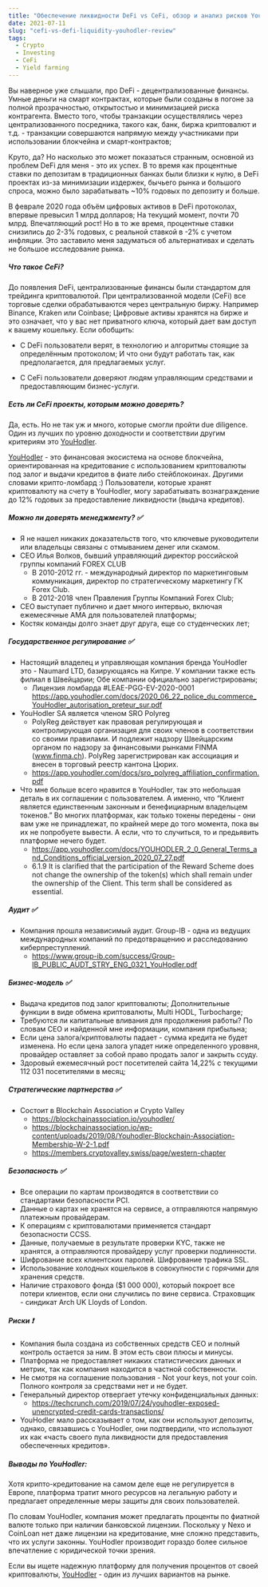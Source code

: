 ```yaml
---
title: "Обеспечение ликвидности DeFi vs CeFi, обзор и анализ рисков YouHodler"
date: 2021-07-11
slug: "cefi-vs-defi-liquidity-youhodler-review"
tags:
  - Crypto
  - Investing
  - CeFi
  - Yield farming 
---
```

Вы наверное уже слышали, про DeFi - децентрализованные финансы. Умные деньги на смарт контрактах, которые были созданы в погоне за полной прозрачностью, открытостью и минимизацией риска контрагента. Вместо того, чтобы транзакции осуществлялись через централизованного посредника, такого как, банк, биржа криптовалют и т.д. - транзакции совершаются напрямую между участниками при использовании блокчейна и смарт-контрактов;

Круто, да? Но насколько это может показаться странным, основной из проблем DeFi для меня - это их успех. В то время как процентные ставки по депозитам в традиционных банках были близки к нулю, в DeFi проектах из-за минимизации издержек, бычьего рынка и большого спроса, можно было зарабатывать ~10% годовых по депозиту и больше.

В феврале 2020 года объём цифровых активов в DeFi протоколах, впервые превысил 1 млрд долларов; На текущий момент, почти 70 млрд. Впечатляющий рост! Но в то же время, процентные ставки снизились до 2-3% годовых, с реальной ставкой в -2% с учетом инфляции. Это заставило меня задуматься об альтернативах и сделать не большое исследование рынка.

##### Что такое СeFi? 

До появления DeFi, централизованные финансы были стандартом для трейдинга криптовалютой. При централизованной модели (CeFi) все торговые сделки обрабатываются через центральную биржу.  Например Binance, Kraken или Coinbase; Цифровые активы хранятся на бирже и это означает, что у вас нет приватного ключа, который дает вам доступ к вашему кошельку. Если обобщить: 

* С DeFi пользователи верят, в технологию и алгоритмы стоящие за определённым протоколом; И что они будут работать так, как предполагается, для предлагаемых услуг.  

* C CeFi пользователи доверяют людям управляющим средствами и предоставляющим бизнес-услуги.

##### Есть ли CeFi проекты, которым можно доверять?

Да, есть. Но не так уж и много, которые смогли пройти due diligence. Один из лучших по уровню доходности и соответствии другим критериям это [YouHodler](https://track.youhodler.com/click?pid=1407&offer_id=2&sub2=romanrud.com). 

[YouHodler](https://track.youhodler.com/click?pid=1407&offer_id=2&sub2=romanrud.com) - это финансовая экосистема на основе блокчейна, ориентированная на кредитование с использованием криптовалюты под залог и выдачи кредитов в фиате либо стейблокоинах. Другими словами крипто-ломбард :) Пользователи, которые хранят криптовалюту на счету в YouHodler, могу зарабатывать вознаграждение до 12% годовых за предоставление ликвидности (выдача кредитов).

##### Можно ли доверять менеджменту? ✅

* Я не нашел никаких доказательств того, что ключевые руководители или владельцы связаны с отмыванием денег или скамом.
* CEO Илья Волков, бывший управляющий директор российской группы компаний FOREX CLUB 
    * В 2010-2012 гг. - международный директор по маркетинговым коммуникация, директор по стратегическому маркетингу ГК Forex Club. 
    * В 2012-2018 член Правления Группы Компаний Forex Club;
* СEO выступает публично и дает много интервью, включая ежемесячные AMA для пользователей платформы;
* Костяк команды долго знает друг друга, еще со студенческих лет; 

##### Государственное регулирование ✅

* Настоящий владелец и управляющая компания бренда YouHodler это - Naumard LTD, базирующаясь на Кипре. У компании также есть филиал в Швейцарии; Обе компании официально зарегистрированы; 
    * Лицензия ломбарда #LEAE-PGG-EV-2020-0001 https://app.youhodler.com/docs/2020_06_22_police_du_commerce_YouHodler_autorisation_preteur_sur.pdf 
* YouHodler SA является членом SRO Polyreg
    * PolyReg действует как правовая регулирующая и контролирующая организация для своих членов в соответствии со своими правилами. И подлежит надзору Швейцарским органом по надзору за финансовыми рынками FINMA (www.finma.ch). PolyReg зарегистрирован как ассоциация и внесен в торговый реестр кантона Цюрих.
    * https://app.youhodler.com/docs/sro_polyreg_affiliation_confirmation.pdf 
* Что мне больше всего нравится в YouHodler, так это небольшая деталь в их соглашении с пользователем. А именно, что “Клиент является единственным законным и бенефициарным владельцем токенов.” Во многих платформах, как только токены передены - они вам уже не принадлежат, по крайней мере до того момента, пока вы их не попробуете вывести. А если, что то случиться, то и предьявить платформе нечего будет.
    * https://app.youhodler.com/docs/YOUHODLER_2_0_General_Terms_and_Conditions_official_version_2020_07_27.pdf 
    * 6.1.9 It is clarified that the participation of the Reward Scheme does not change the ownership of the token(s) which shall remain under the ownership of the Client. This term shall be considered as essential.

##### Аудит ✅

* Компания прошла независимый аудит. Group-IB - одна из ведущих международных компаний по предотвращению и расследованию киберпреступлений.
    * https://www.group-ib.com/success/Group-IB_PUBLIC_AUDT_STRY_ENG_0321_YouHodler.pdf 


##### Бизнес-модель ✅

* Выдача кредитов под залог криптовалюты; Дополнительные функции в виде обмена криптовалюты, Multi HODL, Turbocharge; 
* Требуются ли капитальные вливания для продолжения работы? По словам CEO и найденной мне информации, компания прибыльна;
* Если цена залога/криптовалюты падает - сумма кредита не будет изменена. Но если цена залога упадет ниже определенного уроввня, провайдер оставляет за собой право продать залог и закрыть ссуду.
* Здоровый ежемесячный рост посетителей сайта 14,22% с текущими 112 031 посетителями в месяц;

##### Стратегические партнерства ✅

* Состоит в Blockchain Association и Crypto Valley
    * https://blockchainassociation.io/youhodler/ 
    * https://blockchainassociation.io/wp-content/uploads/2019/08/Youhodler-Blockchain-Association-Membership-W-2-1.pdf
    * https://members.cryptovalley.swiss/page/western-chapter

##### Безопасность ✅

* Все операции по картам производятся в соответствии со стандартами безопасности PCI. 
* Данные о картах не хранятся на сервисе, а отправляются напрямую платежным провайдерам.
* К операциям с криптовалютами применяется стандарт безопасности CCSS.
* Данные, получаемые в результате проверки KYC, также не хранятся, а отправляются провайдеру услуг проверки подлинности.
* Шифрование всех клиентских паролей. Шифрование трафика SSL.
* Использование холодных кошельков в совокупности с горячими для хранения средств.
* Наличие страхового фонда ($1 000 000), который покроет все потери клиентов, если они случились по вине сервиса. Страховщик - синдикат Arch UK Lloyds of London.

##### Риски ❗

* Компания была создана из собственных средств CEO и полный контроль остается за ним. В этом есть свои плюсы и минусы. 
* Платформа не предоставляет никаких статистических данных и метрик, так как компания находится в частной собственности.
* Не смотря на соглашение пользования - Not your keys, not your coin. Полного контроля за средствами нет и не будет. 
* Генеральный директор отвергает утечку конфиденциальных данных:
    * https://techcrunch.com/2019/07/24/youhodler-exposed-unencrypted-credit-cards-transactions/ 
* YouHodler мало рассказывает о том, как они используют депозиты, однако, связавшись с YouHodler, они подтвердили, что используют их как «часть своего пула ликвидности для предоставления обеспеченных кредитов».

##### Выводы по YouHodler:

Хотя крипто-кредитование на самом деле еще не регулируется в Европе, платформа тратит много ресурсов на легальную работу и предлагает определенные меры защиты для своих пользователей.

По словам YouHodler, компания может предлагать проценты по фиатной валюте только при наличии банковской лицензии. Поскольку у Nexo и CoinLoan нет даже лицензии на кредитование, мне сложно представить, что их услуги законны. YouHodler производит гораздо более сильное впечатление с юридической точки зрения.

Если вы ищете надежную платформу для получения процентов от своей криптовалюты, [YouHodler](https://track.youhodler.com/click?pid=1407&offer_id=2&sub2=romanrud.com) - один из лучших вариантов на рынке.
